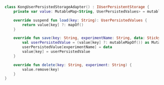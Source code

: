 ```kotlin
class KongUserPersistedStorageAdapter() : IUserPersistentStorage {
    private var value: MutableMap<String, UserPersistedValues> = mutableMapOf()

    override suspend fun load(key: String): UserPersistedValues {
        return value[key] ?: mapOf()
    }

    override fun save(key: String, experimentName: String, data: StickyValues) {
        val userPersistedValue = (value[key] ?: mutableMapOf()) as MutableMap<String, StickyValues>
        userPersistedValue[experimentName] = data
        value[key] = userPersistedValue
    }

    override fun delete(key: String, experiment: String) {
        value.remove(key)
    }
}
```